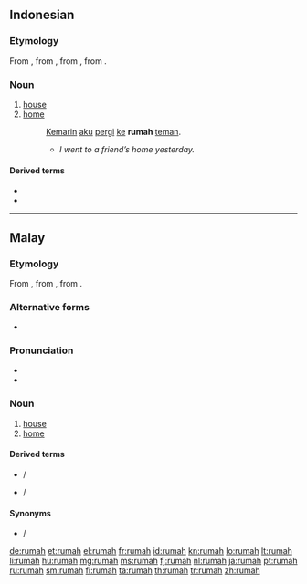 ==Indonesian==

===Etymology===
From {{etyl|ms|id}} {{term|rumah|lang=ms}}, from {{etyl|poz-mly-pro|id}} {{recons|rumah|lang=poz-mly-pro}}, from {{etyl|poz-pro|id}} {{recons|ʀumaq|lang=poz-pro}}, from {{etyl|map-pro|id}} {{recons|ʀumaq|lang=map-pro}}.

===Noun===
{{head|id|noun}}

# [[house]] {{gloss|abode}}
# [[home]] {{gloss|house or structure in which someone lives}}
#: [[kemarin|Kemarin]] [[aku]] [[pergi]] [[ke]] '''rumah''' [[teman]].
#:* ''I went to a friend’s home yesterday.''

====Derived terms====
* {{l|id|rumah makan|gloss={{l|en|restaurant}}}}
* {{l|id|rumah sakit|gloss={{l|en|hospital}}}}

----

==Malay==

===Etymology===
From {{etyl|poz-mly-pro|ms}} {{recons|rumah|lang=poz-mly-pro}}, from {{etyl|poz-pro|ms}} {{recons|ʀumaq|lang=poz-pro}}, from {{etyl|map-pro|ms}} {{recons|ʀumaq|lang=map-pro}}.

===Alternative forms===
* {{l|ms|رومه|sc=Arab}}

===Pronunciation===
* {{IPA|/rumah/|lang=ms}}
* {{rhymes|umah|mah|ah|lang=ms}}

===Noun===
{{head|ms|noun|Jawi spelling|'''{{l|ms|رومه|sc=Arab}}'''}}

# [[house]] {{gloss|abode}}
# [[home]] {{gloss|house or structure in which someone lives}}

====Derived terms====
* {{l|ms|rumah makan}} / {{l|ms|رومه ماکن|sc=Arab|gloss={{l|en|restaurant}}}}
* {{l|ms|rumah sakit}} / {{l|ms|رومه ساکيت|sc=Arab|gloss={{l|en|hospital}}}}

====Synonyms====
* {{l|ms|bait}} / {{l|ms|بيت|sc=Arab}}

[[de:rumah]]
[[et:rumah]]
[[el:rumah]]
[[fr:rumah]]
[[id:rumah]]
[[kn:rumah]]
[[lo:rumah]]
[[lt:rumah]]
[[li:rumah]]
[[hu:rumah]]
[[mg:rumah]]
[[ms:rumah]]
[[fj:rumah]]
[[nl:rumah]]
[[ja:rumah]]
[[pt:rumah]]
[[ru:rumah]]
[[sm:rumah]]
[[fi:rumah]]
[[ta:rumah]]
[[th:rumah]]
[[tr:rumah]]
[[zh:rumah]]